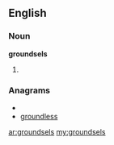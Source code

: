 ==English==

===Noun===
'''groundsels'''

# {{plural of|groundsel}}

===Anagrams===
* {{alphagram|deglnorssu}}
* [[groundless#English|groundless]]

[[ar:groundsels]]
[[my:groundsels]]